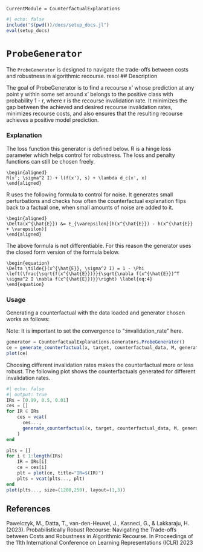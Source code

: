 ``` @meta›
CurrentModule = CounterfactualExplanations 
```

```julia
#| echo: false
include("$(pwd())/docs/setup_docs.jl")
eval(setup_docs)
```

# `ProbeGenerator`

The `ProbeGenerator` is designed to navigate the trade-offs between costs and robustness in algorithmic recourse.
resol
## Description

The goal of ProbeGenerator is to find a recourse x' whose prediction at any point y within some set around x' belongs to the positive class with probability 1 - r, where r is the recourse invalidation rate. It minimizes the gap between the achieved and desired recourse invalidation rates, minimizes recourse costs, and also ensures that the resulting recourse achieves a positive model prediction.

### Explanation

The loss function this generator is defined below. R is a hinge loss parameter which helps control for robustness. The loss and penalty functions can still be chosen freely.

``` math
\begin{aligned}
R(x'; \sigma^2 I) + l(f(x'), s) + \lambda d_c(x', x)
\end{aligned}
```

R uses the following formula to control for noise. It generates small perturbations and checks how often the counterfactual explanation flips back to a factual one, when small amounts of noise are added to it.

``` math
\begin{aligned}
\Delta(x^{\hat{E}}) &= E_{\varepsilon}[h(x^{\hat{E}}) - h(x^{\hat{E}} + \varepsilon)]
\end{aligned}
```

The above formula is not differentiable. For this reason the generator uses the closed form version of the formula below.

``` math
\begin{equation}
\Delta \tilde{}(x^{\hat{E}}, \sigma^2 I) = 1 - \Phi \left(\frac{\sqrt{f(x^{\hat{E}})}}{\sqrt{\nabla f(x^{\hat{E}})^T \sigma^2 I \nabla f(x^{\hat{E}})}}\right) \label{eq:4}
\end{equation}
```




### Usage

Generating a counterfactual with the data loaded and generator chosen works as follows:

Note: It is important to set the convergence to ":invalidation_rate" here.
```julia
generator = CounterfactualExplanations.Generators.ProbeGenerator()
ce = generate_counterfactual(x, target, counterfactual_data, M, generator, converge_when =:invalidation_rate, invalidation_rate = 0.5, learning_rate = 0.5)
plot(ce)
```

Choosing different invalidation rates makes the counterfactual more or less robust. The following plot shows the counterfactuals generated for different invalidation rates.

```julia
#| echo: false
#| output: true
IRs = [0.99, 0.5, 0.01]
ces = []
for IR ∈ IRs
    ces = vcat(
      ces...,
      generate_counterfactual(x, target, counterfactual_data, M, generator, converge_when =:invalidation_rate, invalidation_rate = IR, learning_rate = 0.5)
    )
end

plts = []
for i ∈ 1:length(IRs)
    IR = IRs[i]  
    ce = ces[i]
    plt = plot(ce, title="IR=$(IR)")
    plts = vcat(plts..., plt)
end
plot(plts..., size=(1200,250), layout=(1,3))
```


## References

Pawelczyk, M., Datta, T., van-den-Heuvel, J., Kasneci, G., & Lakkaraju, H. (2023). Probabilistically Robust Recourse: Navigating the Trade-offs between Costs and Robustness in Algorithmic Recourse. In Proceedings of the 11th International Conference on Learning Representations (ICLR) 2023

